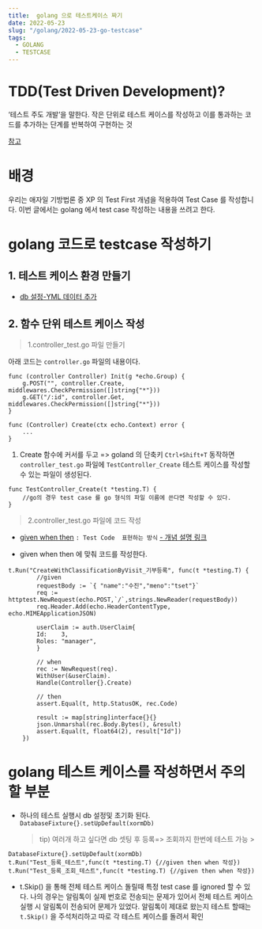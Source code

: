 ```yaml
---
title:  golang 으로 테스트케이스 짜기
date: 2022-05-23
slug: "/golang/2022-05-23-go-testcase"
tags:
  - GOLANG
  - TESTCASE
---
```


# TDD(Test Driven Development)?
‘테스트 주도 개발’을 말한다.
작은 단위로 테스트 케이스를 작성하고 
이를 통과하는 코드를 추가하는 단계를 반복하여 구현하는 것

[참고](https://hanamon.kr/tdd%EB%9E%80-%ED%85%8C%EC%8A%A4%ED%8A%B8-%EC%A3%BC%EB%8F%84-%EA%B0%9C%EB%B0%9C/)

# 배경
우리는  애자일 기방법론 중 XP 의 Test First 개념을 적용하여
 Test Case 를 작성합니다.
이번 글에서는 golang 에서 test case 작성하는 내용을 쓰려고 한다.

# golang 코드로 testcase 작성하기


## 1. 테스트 케이스 환경 만들기
* [db 설정-YML 데이터 추가](../mysql/2021-06-19-sql-sqllight/)

## 2. 함수 단위 테스트 케이스 작성

> 1.controller_test.go 파일 만들기
>
아래 코드는 `controller.go` 파일의 내용이다.
```
func (controller Controller) Init(g *echo.Group) {
	g.POST("", controller.Create, middlewares.CheckPermission([]string{"*"}))
	g.GET("/:id", controller.Get, middlewares.CheckPermission([]string{"*"}))
}

func (Controller) Create(ctx echo.Context) error {
    ...
}
```
1. Create 함수에 커서를 두고 => goland 의 단축키 `Ctrl+Shift+T` 동작하면 
`controller_test.go` 파일에 `TestController_Create` 테스트 케이스를 작성할 수 있는 파일이 생성된다.

```
func TestController_Create(t *testing.T) {
    //go의 경우 test case 를 go 형식의 파일 이름에 쓴다면 작성할 수 있다.
}
```

> 2.controller_test.go 파일에 코드 작성
* [given when then](https://en.wikipedia.org/wiki/Given-When-Then)
`: Test Code  표현하는 방식`
 [- 개념 설명 링크](https://kchanguk.tistory.com/40) 
 
 * given when then 에 맞춰 코드를 작성한다.
```
t.Run("CreateWithClassificationByVisit_기부등록", func(t *testing.T) {
        //given
        requestBody := `{ "name":"수진","meno":"tset"}`
        req := httptest.NewRequest(echo.POST,`/`,strings.NewReader(requestBody))
        req.Header.Add(echo.HeaderContentType, echo.MIMEApplicationJSON)
        
        userClaim := auth.UserClaim{
        Id:    3,
        Roles: "manager",
        }
        
        // when
        rec := NewRequest(req).
        WithUser(&userClaim).
        Handle(Controller{}.Create)
        
        // then
        assert.Equal(t, http.StatusOK, rec.Code)
        
        result := map[string]interface{}{}
        json.Unmarshal(rec.Body.Bytes(), &result)
        assert.Equal(t, float64(2), result["Id"])
	})
```
# golang 테스트 케이스를 작성하면서 주의할 부분
* 하나의 테스트 실행시 db 설정및 초기화 된다.
`DatabaseFixture{}.setUpDefault(xormDb)`
    > tip) 여러개 하고 싶다면 db 셋팅 후 등록=> 조회까지 한번에 테스트 가능
                                                                        >
```
DatabaseFixture{}.setUpDefault(xormDb)
t.Run("Test_등록_테스트",func(t *testing.T) {//given then when 작성})
t.Run("Test_등록_조회_테스트",func(t *testing.T) {//given then when 작성})
```
* 	t.Skip() 을 통해 전체 테스트 케이스 돌릴때 특정 test case 를 ignored 할 수 있다.
나의 경우는 알림톡이 실제 번호로 전송되는 문제가 있어서 
전체 테스트 케이스 실행 시 알림톡이 전송되어 문제가 있었다.
알림톡이 제대로 왔는지 테스트 할때는 `t.Skip()` 을 주석처리하고 따로 각 테스트 케이스를 돌려서 확인





